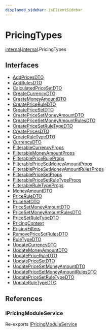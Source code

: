 ```yaml
---
displayed_sidebar: jsClientSidebar
---
```



# PricingTypes

[internal](../../admin_discounts/modules/admin_discounts.internal.mdx).[internal](../../internal/modules/admin_discounts.internal.internal-1.mdx).PricingTypes

## Interfaces

- [AddPricesDTO](../../PricingTypes/interfaces/admin_discounts.internal.internal-1.PricingTypes.AddPricesDTO.mdx)
- [AddRulesDTO](../../PricingTypes/interfaces/admin_discounts.internal.internal-1.PricingTypes.AddRulesDTO.mdx)
- [CalculatedPriceSetDTO](../../PricingTypes/interfaces/admin_discounts.internal.internal-1.PricingTypes.CalculatedPriceSetDTO.mdx)
- [CreateCurrencyDTO](../../PricingTypes/interfaces/admin_discounts.internal.internal-1.PricingTypes.CreateCurrencyDTO.mdx)
- [CreateMoneyAmountDTO](../../PricingTypes/interfaces/admin_discounts.internal.internal-1.PricingTypes.CreateMoneyAmountDTO.mdx)
- [CreatePriceRuleDTO](../../PricingTypes/interfaces/admin_discounts.internal.internal-1.PricingTypes.CreatePriceRuleDTO.mdx)
- [CreatePriceSetDTO](../../PricingTypes/interfaces/admin_discounts.internal.internal-1.PricingTypes.CreatePriceSetDTO.mdx)
- [CreatePriceSetMoneyAmountDTO](../../PricingTypes/interfaces/admin_discounts.internal.internal-1.PricingTypes.CreatePriceSetMoneyAmountDTO.mdx)
- [CreatePriceSetMoneyAmountRulesDTO](../../PricingTypes/interfaces/admin_discounts.internal.internal-1.PricingTypes.CreatePriceSetMoneyAmountRulesDTO.mdx)
- [CreatePriceSetRuleTypeDTO](../../PricingTypes/interfaces/admin_discounts.internal.internal-1.PricingTypes.CreatePriceSetRuleTypeDTO.mdx)
- [CreatePricesDTO](../../PricingTypes/interfaces/admin_discounts.internal.internal-1.PricingTypes.CreatePricesDTO.mdx)
- [CreateRuleTypeDTO](../../PricingTypes/interfaces/admin_discounts.internal.internal-1.PricingTypes.CreateRuleTypeDTO.mdx)
- [CurrencyDTO](../../PricingTypes/interfaces/admin_discounts.internal.internal-1.PricingTypes.CurrencyDTO.mdx)
- [FilterableCurrencyProps](../../PricingTypes/interfaces/admin_discounts.internal.internal-1.PricingTypes.FilterableCurrencyProps.mdx)
- [FilterableMoneyAmountProps](../../PricingTypes/interfaces/admin_discounts.internal.internal-1.PricingTypes.FilterableMoneyAmountProps.mdx)
- [FilterablePriceRuleProps](../../PricingTypes/interfaces/admin_discounts.internal.internal-1.PricingTypes.FilterablePriceRuleProps.mdx)
- [FilterablePriceSetMoneyAmountProps](../../PricingTypes/interfaces/admin_discounts.internal.internal-1.PricingTypes.FilterablePriceSetMoneyAmountProps.mdx)
- [FilterablePriceSetMoneyAmountRulesProps](../../PricingTypes/interfaces/admin_discounts.internal.internal-1.PricingTypes.FilterablePriceSetMoneyAmountRulesProps.mdx)
- [FilterablePriceSetProps](../../PricingTypes/interfaces/admin_discounts.internal.internal-1.PricingTypes.FilterablePriceSetProps.mdx)
- [FilterablePriceSetRuleTypeProps](../../PricingTypes/interfaces/admin_discounts.internal.internal-1.PricingTypes.FilterablePriceSetRuleTypeProps.mdx)
- [FilterableRuleTypeProps](../../PricingTypes/interfaces/admin_discounts.internal.internal-1.PricingTypes.FilterableRuleTypeProps.mdx)
- [MoneyAmountDTO](../../PricingTypes/interfaces/admin_discounts.internal.internal-1.PricingTypes.MoneyAmountDTO.mdx)
- [PriceRuleDTO](../../PricingTypes/interfaces/admin_discounts.internal.internal-1.PricingTypes.PriceRuleDTO.mdx)
- [PriceSetDTO](../../PricingTypes/interfaces/admin_discounts.internal.internal-1.PricingTypes.PriceSetDTO.mdx)
- [PriceSetMoneyAmountDTO](../../PricingTypes/interfaces/admin_discounts.internal.internal-1.PricingTypes.PriceSetMoneyAmountDTO.mdx)
- [PriceSetMoneyAmountRulesDTO](../../PricingTypes/interfaces/admin_discounts.internal.internal-1.PricingTypes.PriceSetMoneyAmountRulesDTO.mdx)
- [PriceSetRuleTypeDTO](../../PricingTypes/interfaces/admin_discounts.internal.internal-1.PricingTypes.PriceSetRuleTypeDTO.mdx)
- [PricingContext](../../PricingTypes/interfaces/admin_discounts.internal.internal-1.PricingTypes.PricingContext.mdx)
- [PricingFilters](../../PricingTypes/interfaces/admin_discounts.internal.internal-1.PricingTypes.PricingFilters.mdx)
- [RemovePriceSetRulesDTO](../../PricingTypes/interfaces/admin_discounts.internal.internal-1.PricingTypes.RemovePriceSetRulesDTO.mdx)
- [RuleTypeDTO](../../PricingTypes/interfaces/admin_discounts.internal.internal-1.PricingTypes.RuleTypeDTO.mdx)
- [UpdateCurrencyDTO](../../PricingTypes/interfaces/admin_discounts.internal.internal-1.PricingTypes.UpdateCurrencyDTO.mdx)
- [UpdateMoneyAmountDTO](../../PricingTypes/interfaces/admin_discounts.internal.internal-1.PricingTypes.UpdateMoneyAmountDTO.mdx)
- [UpdatePriceRuleDTO](../../PricingTypes/interfaces/admin_discounts.internal.internal-1.PricingTypes.UpdatePriceRuleDTO.mdx)
- [UpdatePriceSetDTO](../../PricingTypes/interfaces/admin_discounts.internal.internal-1.PricingTypes.UpdatePriceSetDTO.mdx)
- [UpdatePriceSetMoneyAmountDTO](../../PricingTypes/interfaces/admin_discounts.internal.internal-1.PricingTypes.UpdatePriceSetMoneyAmountDTO.mdx)
- [UpdatePriceSetMoneyAmountRulesDTO](../../PricingTypes/interfaces/admin_discounts.internal.internal-1.PricingTypes.UpdatePriceSetMoneyAmountRulesDTO.mdx)
- [UpdatePriceSetRuleTypeDTO](../../PricingTypes/interfaces/admin_discounts.internal.internal-1.PricingTypes.UpdatePriceSetRuleTypeDTO.mdx)
- [UpdateRuleTypeDTO](../../PricingTypes/interfaces/admin_discounts.internal.internal-1.PricingTypes.UpdateRuleTypeDTO.mdx)

## References

### IPricingModuleService

Re-exports [IPricingModuleService](../../internal/interfaces/admin_discounts.internal.IPricingModuleService.mdx)
